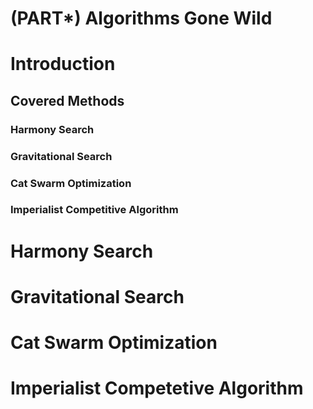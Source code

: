 # (PART\*) Algorithms Gone Wild {.unnumbered}

# Introduction  {.unnumbered}

## Covered Methods

### **Harmony Search**

### **Gravitational Search**

### **Cat Swarm Optimization**

### **Imperialist Competitive Algorithm**

# Harmony Search 

# Gravitational Search 

# Cat Swarm Optimization

# Imperialist Competetive Algorithm 